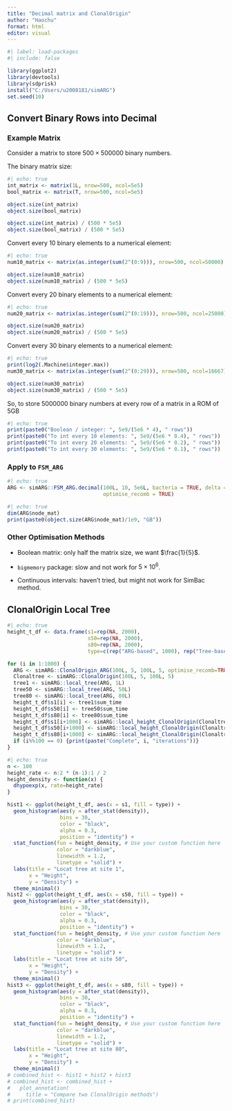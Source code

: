 ```yaml
---
title: "Decimal matrix and ClonalOrigin"
author: "Haochu"
format: html
editor: visual
---
```


```r
#| label: load-packages
#| include: false

library(ggplot2)
library(devtools)
library(sdprisk)
install("C:/Users/u2008181/simARG")
set.seed(10)
```

## Convert Binary Rows into Decimal

### Example Matrix

Consider a matrix to store $500 \times 500000$ binary numbers.

The binary matrix size:

```r
#| echo: true
int_matrix <- matrix(1L, nrow=500, ncol=5e5)
bool_matrix <- matrix(T, nrow=500, ncol=5e5)

object.size(int_matrix)
object.size(bool_matrix)

object.size(int_matrix) / (500 * 5e5)
object.size(bool_matrix) / (500 * 5e5)
```

Convert every 10 binary elements to a numerical element:

```r
#| echo: true
num10_matrix <- matrix(as.integer(sum(2^(0:9))), nrow=500, ncol=50000)

object.size(num10_matrix)
object.size(num10_matrix) / (500 * 5e5)
```

Convert every 20 binary elements to a numerical element:

```r
#| echo: true
num20_matrix <- matrix(as.integer(sum(2^(0:19))), nrow=500, ncol=25000)

object.size(num20_matrix)
object.size(num20_matrix) / (500 * 5e5)
```

Convert every 30 binary elements to a numerical element:

```r
#| echo: true
print(log2(.Machine$integer.max))
num30_matrix <- matrix(as.integer(sum(2^(0:29))), nrow=500, ncol=16667)

object.size(num30_matrix)
object.size(num30_matrix) / (500 * 5e5)
```

So, to store $5000000$ binary numbers at every row of a matrix in a ROM of 5GB

```r
#| echo: true
print(paste0("Boolean / integer: ", 5e9/(5e6 * 4), " rows"))
print(paste0("To int every 10 elements: ", 5e9/(5e6 * 0.4), " rows"))
print(paste0("To int every 20 elements: ", 5e9/(5e6 * 0.2), " rows"))
print(paste0("To int every 30 elements: ", 5e9/(5e6 * 0.1), " rows"))
```

### Apply to `FSM_ARG`

```r
#| echo: true
ARG <- simARG::FSM_ARG.decimal(100L, 10, 5e6L, bacteria = TRUE, delta = 10,
                               optimise_recomb = TRUE)
```

```r
#| echo: true
dim(ARG$node_mat)
print(paste0(object.size(ARG$node_mat)/1e9, "GB"))
```

### Other Optimisation Methods

-   Boolean matrix: only half the matrix size, we want $\frac{1}{5}$.

-   `bigmemory` package: slow and not work for $5 \times 10^6$.

-   Continuous intervals: haven't tried, but might not work for SimBac method.

## ClonalOrigin Local Tree

```r
#| echo: true
height_t_df <- data.frame(s1=rep(NA, 2000),
                          s50=rep(NA, 2000),
                          s80=rep(NA, 2000),
                          type=c(rep("ARG-based", 1000), rep("Tree-based", 1000)))

for (i in 1:1000) {
  ARG <- simARG::ClonalOrigin_ARG(100L, 5, 100L, 5, optimise_recomb=TRUE)
  Clonaltree <- simARG::ClonalOrigin(100L, 5, 100L, 5)
  tree1 <- simARG::local_tree(ARG, 1L)
  tree50 <- simARG::local_tree(ARG, 50L)
  tree80 <- simARG::local_tree(ARG, 80L)
  height_t_df$s1[i] <- tree1$sum_time
  height_t_df$s50[i] <- tree50$sum_time
  height_t_df$s80[i] <- tree80$sum_time
  height_t_df$s1[i+1000] <- simARG::local_height_ClonalOrigin(Clonaltree, 1)
  height_t_df$s50[i+1000] <- simARG::local_height_ClonalOrigin(Clonaltree, 50)
  height_t_df$s80[i+1000] <- simARG::local_height_ClonalOrigin(Clonaltree, 80)
  if (i%%100 == 0) {print(paste("Complete", i, "iterations"))}
}
```

```r
#| echo: true
n <- 100
height_rate <- n:2 * (n-1):1 / 2
height_density <- function(x) {
  dhypoexp(x, rate=height_rate)
}

hist1 <- ggplot(height_t_df, aes(x = s1, fill = type)) +
  geom_histogram(aes(y = after_stat(density)),
                 bins = 30,
                 color = "black",
                 alpha = 0.3,
                 position = "identity") +
  stat_function(fun = height_density, # Use your custom function here
                color = "darkblue",
                linewidth = 1.2,
                linetype = "solid") +
  labs(title = "Locat tree at site 1",
       x = "Height",
       y = "Density") +
  theme_minimal()
hist2 <- ggplot(height_t_df, aes(x = s50, fill = type)) +
  geom_histogram(aes(y = after_stat(density)),
                 bins = 30,
                 color = "black",
                 alpha = 0.3,
                 position = "identity") +
  stat_function(fun = height_density, # Use your custom function here
                color = "darkblue",
                linewidth = 1.2,
                linetype = "solid") +
  labs(title = "Locat tree at site 50",
       x = "Height",
       y = "Density") +
  theme_minimal()
hist3 <- ggplot(height_t_df, aes(x = s80, fill = type)) +
  geom_histogram(aes(y = after_stat(density)),
                 bins = 30,
                 color = "black",
                 alpha = 0.3,
                 position = "identity") +
  stat_function(fun = height_density, # Use your custom function here
                color = "darkblue",
                linewidth = 1.2,
                linetype = "solid") +
  labs(title = "Locat tree at site 80",
       x = "Height",
       y = "Density") +
  theme_minimal()
# combined_hist <- hist1 + hist2 + hist3
# combined_hist <- combined_hist +
#   plot_annotation(
#     title = "Compare two ClonalOrigin methods")
# print(combined_hist)
```
